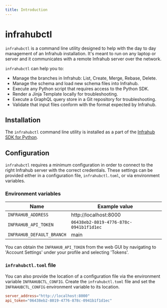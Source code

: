 ```yaml
---
title: Introduction
---
```


# infrahubctl

`infrahubctl` is a command line utility designed to help with the day to day management of an Infrahub installation.
It's meant to run on any laptop or server and it communicates with a remote Infrahub server over the network.

`infrahubctl` can help you to:

- Manage the branches in Infrahub: List, Create, Merge, Rebase, Delete.
- Manage the schema and load new schema files into Infrahub.
- Execute any Python script that requires access to the Python SDK.
- Render a Jinja Template locally for troubleshooting.
- Execute a GraphQL query store in a Git repository for troubleshooting.
- Validate that input files conform with the format expected by Infrahub.

## Installation

The `infrahubctl` command line utility is installed as a part of the [Infrahub SDK for Python](/python-sdk/guides/installation#ctl).

## Configuration

`infrahubctl` requires a minimum configuration in order to connect to the right Infrahub server with the correct credentials. These settings can be provided either in a configuration file, `infrahubctl.toml`, or via environment variables.

### Environment variables

| Name                      | Example value                          |
| ------------------------- | -------------------------------------- |
| `INFRAHUB_ADDRESS`        | http://localhost:8000                  |
| `INFRAHUB_API_TOKEN`      | `06438eb2-8019-4776-878c-0941b1f1d1ec` |
| `INFRAHUB_DEFAULT_BRANCH` | main                                   |

You can obtain the `INFRAHUB_API_TOKEN` from the web GUI by navigating to 'Account Settings' under your profile and selecting 'Tokens'.

### `infrahubctl.toml` file

You can also provide the location of a configuration file via the environment variable `INFRAHUBCTL_CONFIG`. Create the `infrahubctl.toml` file and set the `INFRAHUBCTL_CONFIG` environment variable to its location.

```toml title="infrahubctl.toml"
server_address="http://localhost:8000"
api_token="06438eb2-8019-4776-878c-0941b1f1d1ec"
```
